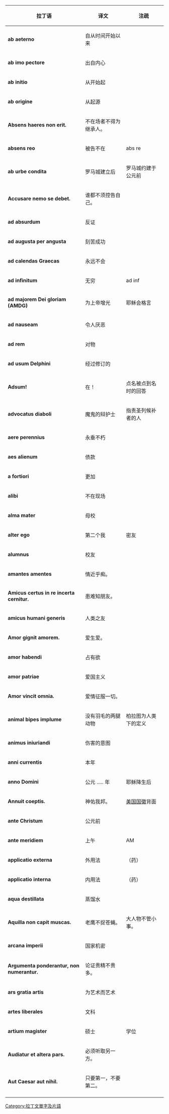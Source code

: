 {{unreferenced|time=2015-02-01T17:33:16+00:00}}
{{Latin intro|A}}
{|class="wikitable"
|-
! 拉丁语!! 译文!! 注疏
|-
|{{Anchor|ab aeterno}}''' ab aeterno '''||自从时间开始以来||
|-
|{{Anchor|ab imo pectore}}''' ab imo pectore '''||出自内心||
|-
|{{Anchor|ab initio}}''' ab initio '''||从开始起||
|-
|{{Anchor|ab origine}}''' ab origine '''||从起源||
|-
|{{Anchor|Absens haeres non erit.}}''' Absens haeres non erit. '''||不在场者不得为继承人。||
|-
|{{Anchor|absens reo}}''' absens reo '''||被告不在||abs re
|-
|{{Anchor|ab urbe condita}}''' ab urbe condita '''||罗马城建立后||罗马城约建于公元前
|-
|{{Anchor|Accusare nemo se debet.}}''' Accusare nemo se debet.  '''||谁都不须控告自己。||
|-
|{{Anchor|ad absurdum}}''' ad absurdum '''||反证||
|-
|{{Anchor|ad augusta per angusta}}''' ad augusta per angusta '''||刻苦成功||
|-
|{{Anchor|ad calendas Graecas}}''' ad calendas Graecas '''||永远不会||
|-
|{{Anchor|ad infinitum}}''' ad infinitum '''||无穷||ad inf
|-
|{{Anchor|ad majorem Dei gloriam (AMDG) }}''' ad majorem Dei gloriam (AMDG) '''||为上帝增光||耶稣会格言
|-
|{{Anchor|ad nauseam}}''' ad nauseam '''||令人厌恶||
|-
|{{Anchor|ad rem}}'''ad rem'''||对物||
|-
|{{Anchor|ad usum Delphini}}''' ad usum Delphini '''||经过修订的||
|-
|{{Anchor|Adsum!}}'''Adsum! '''||在！ ||点名被点到名时的回答
|-
|{{Anchor|advocatus diaboli}}''' advocatus diaboli '''||魔鬼的辩护士||指责圣列候补者的人
|-
|{{Anchor|aere perennius}}''' aere perennius '''||永垂不朽||
|-
|{{Anchor|aes alienum}}''' aes alienum '''||债款||
|-
|{{Anchor|a fortiori}}''' a fortiori '''||更加||
|-
|{{Anchor|alibi}}''' alibi '''||不在现场||
|-
|{{Anchor|alma mater}}''' alma mater '''||母校||
|-
|{{Anchor|alter ego}}''' alter ego '''||第二个我 ||密友
|-
|{{Anchor|alumnus}}''' alumnus '''||校友||
|-
|{{Anchor|amantes amentes}}''' amantes amentes '''||情近乎痴。||
|-
|{{Anchor|Amicus certus in re incerta cernitur. }}''' Amicus certus in re incerta cernitur.  '''||患难知朋友。 ||
|-
|{{Anchor|amicus humani generis}}''' amicus humani generis '''||人类之友||
|-
|{{Anchor|Amor gignit amorem.}}''' Amor gignit amorem. '''||爱生爱。||
|-
|{{Anchor|amor habendi}}''' amor habendi '''||占有欲||
|-
|{{Anchor|amor patriae}}''' amor patriae '''||爱国主义||
|-
|{{Anchor|Amor vincit omnia.}}''' Amor vincit omnia.  '''||爱情征服一切。||
|-
|{{Anchor|animal bipes implume}}''' animal bipes implume '''||没有羽毛的两腿动物||柏拉图为人类下的定义
|-
|{{Anchor|animus iniuriandi}}''' animus iniuriandi '''||伤害的意图||
|-
|{{Anchor|anni currentis}}''' anni currentis '''||本年||
|-
|{{Anchor|anno Domini}}''' anno Domini '''||公元 ..... 年||耶稣降生后
|-
|{{Anchor|Annuit coeptis.}}''' Annuit coeptis. '''||神佑我邦。||[[美国国徽|美国国徽]]背面
|-
|{{Anchor|ante Christum}}''' ante Christum '''||公元前||
|-
|{{Anchor|ante meridiem}}''' ante meridiem '''||上午||AM
|-
|{{Anchor|applicatio externa}}''' applicatio externa '''||外用法||（药）
|-
|{{Anchor|applicatio interna}}''' applicatio interna '''||内用法||（药）
|-
|{{Anchor|aqua destillata}}''' aqua destillata '''||蒸馏水||
|-
|{{Anchor|Aquilla non capit muscas.}}''' Aquilla non capit muscas. '''||老鹰不捉苍蝇。||大人物不管小事。
|-
|{{Anchor|arcana imperii}}''' arcana imperii '''||国家机密||
|-
|{{Anchor|Argumenta ponderantur, non numerantur.}}''' Argumenta ponderantur, non numerantur. '''||论证贵精不贵多。||
|-
|{{Anchor|ars gratia artis}}''' ars gratia artis '''||为艺术而艺术||
|-
|{{Anchor|artes liberales}}''' artes liberales '''||文科||
|-
|{{Anchor|artium magister}}''' artium magister '''||硕士||学位
|-
|{{Anchor|Audiatur et altera pars.}}''' Audiatur et altera pars.  '''||必须听取另一方。||
|-
|{{Anchor|Aut Caesar aut nihil.}}'''Aut Caesar aut nihil.'''||只要第一，不要第二。||
|-
|}</onlyinclude>

[[Category:拉丁文單字及片語|Category:拉丁文單字及片語]]